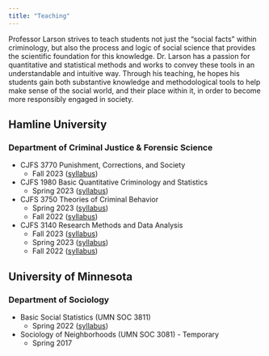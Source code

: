 ```yaml
---
title: "Teaching"
---
```


Professor Larson strives to teach students not just the “social facts” within criminology, but also the process and logic of social science that provides the scientific foundation for this knowledge. Dr. Larson has a passion for quantitative and statistical methods and works to convey these tools in an understandable and intuitive way. Through his teaching, he hopes his students gain both substantive knowledge and methodological tools to help make sense of the social world, and their place within it, in order to become more responsibly engaged in society.

## Hamline University 
### Department of Criminal Justice \& Forensic Science

* CJFS 3770 Punishment, Corrections, and Society
  + Fall 2023 ([syllabus](syllabi/CJFS_3770_F23.pdf))

* CJFS 1980 Basic Quantitative Criminology and Statistics
  + Spring 2023 ([syllabus](syllabi/CJFS_1980_S23.pdf))

* CJFS 3750 Theories of Criminal Behavior
  + Spring 2023 ([syllabus](syllabi/CJFS_3750_S23.pdf))
  + Fall 2022 ([syllabus](syllabi/CJFS_3750_F22.pdf))
  
* CJFS 3140 Research Methods and Data Analysis
  + Fall 2023 ([syllabus](syllabi/CJFS_3140_F23.pdf))
  + Spring 2023 ([syllabus](syllabi/CJFS_3140_S23.pdf))
  + Fall 2022 ([syllabus](syllabi/CJFS_3140_F22.pdf))

## University of Minnesota
### Department of Sociology

* Basic Social Statistics (UMN SOC 3811)
  + Spring 2022 ([syllabus](syllabi/larson_3811_22.pdf))

* Sociology of Neighborhoods (UMN SOC 3081) - Temporary
  + Spring 2017 

  

  
